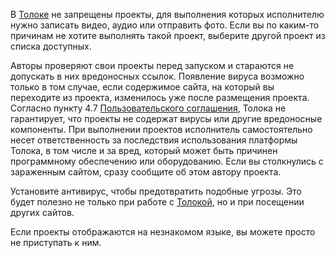 
<Cut title="В проекте нужно записать видео или отправить фото">

В [Толоке](https://toloka.ai/tolokers/ru/) не запрещены проекты, для выполнения которых исполнителю нужно записать видео, аудио или отправить фото. Если вы по каким-то причинам не хотите выполнять такой проект, выберите другой проект из списка доступных.

</Cut>

<Cut title="В проекте содержится вирус">

Авторы проверяют свои проекты перед запуском и стараются не допускать в них вредоносных ссылок. Появление вируса возможно только в том случае, если содержимое сайта, на который вы переходите из проекта, изменилось уже после размещения проекта. Согласно пункту 4.7 [Пользовательского соглашения](https://join.toloka.ai/legal/user-agreement-ru/), Толока не гарантирует, что проекты не содержат вирусы или другие вредоносные компоненты. При выполнении проектов исполнитель самостоятельно несет ответственность за последствия использования платформы Толока, в том числе и за вред, который может быть причинен программному обеспечению или оборудованию. Если вы столкнулись с зараженным сайтом, сразу сообщите об этом автору проекта.

<Note mode="tip" title="Совет">

Установите антивирус, чтобы предотвратить подобные угрозы. Это будет полезно не только при работе с [Толокой](https://toloka.ai/tolokers/ru/), но и при посещении других сайтов.

</Note>

</Cut>

<Cut title="Проект на неизвестном языке">

Если проекты отображаются на незнакомом языке, вы можете просто не приступать к ним.

</Cut>
